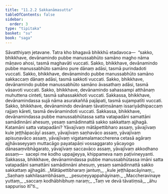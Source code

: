```yaml
---
title: "11.2.2 Sakkanāmasutta"
tableOfContents: false
sidebar:
  order: 3
type: "tipitaka"
basket: "su"
book: "saga"
---
```



<DynamicBreadcrumb />

<Division number="258" book="saga">

<Paragraph number="1615" book="saga">
Sāvatthiyaṃ jetavane. Tatra kho bhagavā bhikkhū etadavoca—  “sakko, bhikkhave, devānamindo pubbe manussabhūto samāno magho nāma māṇavo ahosi, tasmā maghavāti vuccati.
</Paragraph>

<Paragraph number="1616" book="saga">
Sakko, bhikkhave, devānamindo pubbe manussabhūto samāno pure dānaṃ adāsi, tasmā purindadoti vuccati.
</Paragraph>

<Paragraph number="1617" book="saga">
Sakko, bhikkhave, devānamindo pubbe manussabhūto samāno sakkaccaṃ dānaṃ adāsi, tasmā sakkoti vuccati.
</Paragraph>

<Paragraph number="1618" book="saga">
Sakko, bhikkhave, devānamindo pubbe manussabhūto samāno āvasathaṃ adāsi, tasmā vāsavoti vuccati.
</Paragraph>

<Paragraph number="1619" book="saga">
Sakko, bhikkhave, devānamindo sahassampi atthānaṃ muhuttena cinteti, tasmā sahassakkhoti vuccati.
</Paragraph>

<Paragraph number="1620" book="saga">
Sakkassa, bhikkhave, devānamindassa sujā nāma asurakaññā pajāpati, tasmā sujampatīti vuccati.
</Paragraph>

<Paragraph number="1621" book="saga">
Sakko, bhikkhave, devānamindo devānaṃ tāvatiṃsānaṃ issariyādhipaccaṃ rajjaṃ kāreti, tasmā devānamindoti vuccati.
</Paragraph>

<Paragraph number="1622" book="saga">
Sakkassa, bhikkhave, devānamindassa pubbe manussabhūtassa satta vatapadāni samattāni samādinnāni ahesuṃ, yesaṃ samādinnattā sakko sakkattaṃ ajjhagā. Katamāni satta vatapadāni? Yāvajīvaṃ mātāpettibharo assaṃ, yāvajīvaṃ kule jeṭṭhāpacāyī assaṃ, yāvajīvaṃ saṇhavāco assaṃ, yāvajīvaṃ apisuṇavāco assaṃ, yāvajīvaṃ vigatamalamaccherena cetasā agāraṃ ajjhāvaseyyaṃ muttacāgo payatapāṇi vossaggarato yācayogo dānasaṃvibhāgarato, yāvajīvaṃ saccavāco assaṃ, yāvajīvaṃ akkodhano assaṃ—  sacepi me kodho uppajjeyya, khippameva naṃ paṭivineyyanti. Sakkassa, bhikkhave, devānamindassa pubbe manussabhūtassa imāni satta vatapadāni samattāni samādinnāni ahesuṃ, yesaṃ samādinnattā sakko sakkattaṃ ajjhagāti.
</Paragraph>

<Paragraph number="1623" type="verses" book="saga">
_Mātāpettibharaṃ jantuṃ,_  
_kule jeṭṭhāpacāyinaṃ;_  
_Saṇhaṃ sakhilasambhāsaṃ,_  
_pesuṇeyyappahāyinaṃ._  

</Paragraph>

<Paragraph number="1624" type="verses" book="saga">
_Maccheravinaye yuttaṃ,_  
_saccaṃ kodhābhibhuṃ naraṃ;_  
_Taṃ ve devā tāvatiṃsā,_  
_āhu sappuriso itī”ti._
</Paragraph>
</Division>